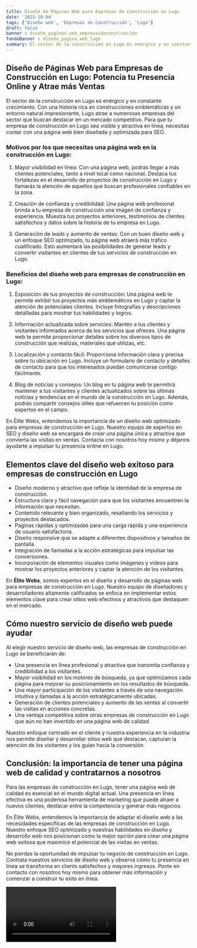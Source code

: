 ```yaml
---
title: Diseño de Páginas Web para Empresas de Construcción en Lugo
date: '2023-10-04'
tags: ['Diseño web', 'Empresas de Construcción', 'Lugo']
draft: false
banner : diseño_paginas_web_empresasdeconstrucción
fondoBanner : diseño_pagina_web_lugo
summary: El sector de la construcción en Lugo es enérgico y en constante crecimiento. Con una historia rica en construcciones emblemáticas y un entorno natural impresionante, Lugo atrae a numerosas empresas del sector que buscan destacar en un mercado competitivo. Para que tu empresa de construcción en Lugo sea visible y atractiva en línea, necesitas contar con una página web bien diseñada y optimizada para SEO.
---
```


## Diseño de Páginas Web para Empresas de Construcción en Lugo: Potencia tu Presencia Online y Atrae más Ventas

El sector de la construcción en Lugo es enérgico y en constante crecimiento. Con una historia rica en construcciones emblemáticas y un entorno natural impresionante, Lugo atrae a numerosas empresas del sector que buscan destacar en un mercado competitivo. Para que tu empresa de construcción en Lugo sea visible y atractiva en línea, necesitas contar con una página web bien diseñada y optimizada para SEO.

### Motivos por los que necesitas una página web en la construcción en Lugo:

1. Mayor visibilidad en línea: Con una página web, podrás llegar a más clientes potenciales, tanto a nivel local como nacional. Destaca tus fortalezas en el desarrollo de proyectos de construcción en Lugo y llamarás la atención de aquellos que buscan profesionales confiables en la zona.

2. Creación de confianza y credibilidad: Una página web profesional brinda a tu empresa de construcción una imagen de confianza y experiencia. Muestra tus proyectos anteriores, testimonios de clientes satisfechos y datos sobre la historia de tu empresa en Lugo.

3. Generación de leads y aumento de ventas: Con un buen diseño web y un enfoque SEO optimizado, tu página web atraerá más tráfico cualificado. Esto aumentará las posibilidades de generar leads y convertir visitantes en clientes de tus servicios de construcción en Lugo.

### Beneficios del diseño web para empresas de construcción en Lugo:

1. Exposición de tus proyectos de construcción: Una página web te permite exhibir tus proyectos más emblemáticos en Lugo y captar la atención de potenciales clientes. Incluye fotografías y descripciones detalladas para mostrar tus habilidades y logros.

2. Información actualizada sobre servicios: Mantén a tus clientes y visitantes informados acerca de los servicios que ofreces. Una página web te permite proporcionar detalles sobre los diversos tipos de construcción que realizas, materiales que utilizas, etc.

3. Localización y contacto fácil: Proporciona información clara y precisa sobre tu ubicación en Lugo. Incluye un formulario de contacto y detalles de contacto para que los interesados puedan comunicarse contigo fácilmente.

4. Blog de noticias y consejos: Un blog en tu página web te permitirá mantener a tus visitantes y clientes actualizados sobre las últimas noticias y tendencias en el mundo de la construcción en Lugo. Además, podrás compartir consejos útiles que refuercen tu posición como expertos en el campo.

En Élite Webs, entendemos la importancia de un diseño web optimizado para empresas de construcción en Lugo. Nuestro equipo de expertos en SEO y diseño web se encargará de crear una página única y atractiva que convierta las visitas en ventas. Contacta con nosotros hoy mismo y déjanos ayudarte a impulsar tu presencia online en Lugo.

<GifSeo />

<Cta />

## Elementos clave del diseño web exitoso para empresas de construcción en Lugo

- Diseño moderno y atractivo que refleje la identidad de la empresa de construcción.
- Estructura clara y fácil navegación para que los visitantes encuentren la información que necesitan.
- Contenido relevante y bien organizado, resaltando los servicios y proyectos destacados.
- Paginas rápidas y optimizadas para una carga rápida y una experiencia de usuario satisfactoria.
- Diseño responsive que se adapte a diferentes dispositivos y tamaños de pantalla.
- Integración de llamadas a la acción estratégicas para impulsar las conversiones.
- Incorporación de elementos visuales como imágenes y videos para mostrar los proyectos anteriores y captar la atención de los visitantes.

En **Élite Webs**, somos expertos en el diseño y desarrollo de páginas web para empresas de construcción en Lugo. Nuestro equipo de diseñadores y desarrolladores altamente calificados se enfoca en implementar estos elementos clave para crear sitios web efectivos y atractivos que destaquen en el mercado.

## Cómo nuestro servicio de diseño web puede ayudar

Al elegir nuestro servicio de diseño web, las empresas de construcción en Lugo se beneficiarán de:

- Una presencia en línea profesional y atractiva que transmita confianza y credibilidad a los visitantes.
- Mayor visibilidad en los motores de búsqueda, ya que optimizamos cada página para mejorar su posicionamiento en los resultados de búsqueda.
- Una mayor participación de los visitantes a través de una navegación intuitiva y llamadas a la acción estratégicamente ubicadas.
- Generación de clientes potenciales y aumento de las ventas al convertir las visitas en acciones concretas.
- Una ventaja competitiva sobre otras empresas de construcción en Lugo que aún no han invertido en una página web de calidad.

Nuestro enfoque centrado en el cliente y nuestra experiencia en la industria nos permite diseñar y desarrollar sitios web que destacan, capturan la atención de los visitantes y los guían hacia la conversión.

## Conclusión: la importancia de tener una página web de calidad y contratarnos a nosotros

Para las empresas de construcción en Lugo, tener una página web de calidad es esencial en el mundo digital actual. Una presencia en línea efectiva es una poderosa herramienta de marketing que puede atraer a nuevos clientes, destacar entre la competencia y generar más negocios.

En Élite Webs, entendemos la importancia de adaptar el diseño web a las necesidades específicas de las empresas de construcción en Lugo. Nuestro enfoque SEO optimizado y nuestras habilidades en diseño y desarrollo web nos posicionan como la mejor opción para crear una página web exitosa que maximice el potencial de las visitas en ventas.

No pierdas la oportunidad de impulsar tu negocio de construcción en Lugo. Contrata nuestros servicios de diseño web y observa cómo tu presencia en línea se transforma en clients satisfechos y mayores ingresos. Ponte en contacto con nosotros hoy mismo para obtener más información y comenzar a construir tu exito en línea.

<Video />

<CtaBot job='Empresas de Construcción' city='Lugo'/>

<Gmaps query='Lugo+españa+maps' />